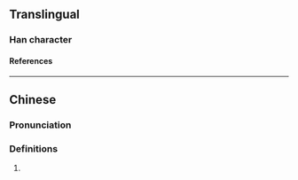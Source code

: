 {{character info/new}}
==Translingual==

===Han character===
{{Han char|rn=94|rad=犬|as=07|sn=10|four=42200|canj=KHHDN|ids=⿰犭利}}

====References====
{{Han ref|kx=0712.071|dkj=20453|hdz=21349.070|uh=7301}}

----

==Chinese==
{{zh-forms}}

===Pronunciation===
{{zh-pron
|m=lì
|m-s=
|c=lei6
|c-t=
|g=
|h=pfs=
|j=
|md=
|mn=ml:lī
|mn-t=li6
|w=3li
|x=
|mc=y
|oc=y
|cat=n
}}

===Definitions===
{{zh-hanzi}}

# {{zh-only|猞猁}}